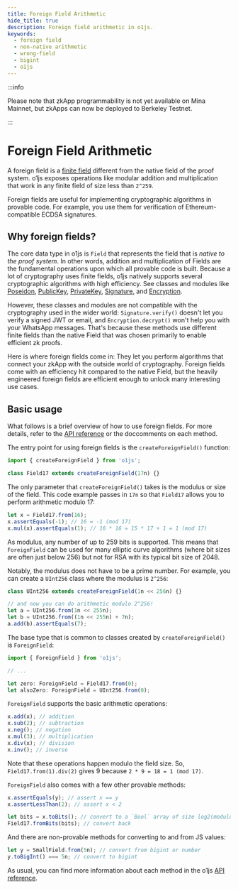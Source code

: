 ```yaml
---
title: Foreign Field Arithmetic
hide_title: true
description: Foreign field arithmetic in o1js.
keywords:
  - foreign field
  - non-native arithmetic
  - wrong-field
  - bigint
  - o1js
---
```


:::info

Please note that zkApp programmability is not yet available on Mina Mainnet, but zkApps can now be deployed to Berkeley Testnet.

:::

# Foreign Field Arithmetic

A foreign field is a [finite field](https://en.wikipedia.org/wiki/Modular_arithmetic) different from the native field of the proof system. o1js exposes operations like modular addition and multiplication that work in any finite field of size less than `2^259`.

Foreign fields are useful for implementing cryptographic algorithms in provable code. For example, you use them for verification of Ethereum-compatible ECDSA signatures<!-- ([coming](https://github.com/o1-labs/o1js/pull/1007) [soon](https://github.com/o1-labs/o1js/pull/1291))-->.

## Why foreign fields?

The core data type in o1js is `Field` that represents the field that is _native to the proof system_. In other words, addition and multiplication of Fields are the fundamental operations upon which all provable code is built. Because a lot of cryptography uses finite fields, o1js natively supports several cryptographic algorithms with high efficiency. See classes and modules like [Poseidon](../o1js-reference/modules#poseidon), [PublicKey](../o1js-reference/classes/Types.PublicKey), [PrivateKey](../o1js-reference/classes/PrivateKey), [Signature](../o1js-reference/classes/Signature), and [Encryption](../o1js-reference/modules/Encryption).

However, these classes and modules are not compatible with the cryptography used in the wider world: `Signature.verify()` doesn't let you verify a signed JWT or email, and `Encryption.decrypt()` won't help you with your WhatsApp messages. That's because these methods use different finite fields than the native Field that was chosen primarily to enable efficient zk proofs.

Here is where foreign fields come in: They let you perform algorithms that connect your zkApp with the outside world of cryptography. Foreign fields come with an efficiency hit compared to the native Field, but the heavily engineered foreign fields are efficient enough to unlock many interesting use cases.

## Basic usage

<!-- TODO replace with link to /ForeignField when it exists -->

What follows is a brief overview of how to use foreign fields. For more details, refer to the [API reference](../o1js-reference/classes/Field) or the doccomments on each method.

The entry point for using foreign fields is the `createForeignField()` function:

```ts
import { createForeignField } from 'o1js';

class Field17 extends createForeignField(17n) {}
```

The only parameter that `createForeignField()` takes is the modulus or size of the field. This code example passes in `17n` so that `Field17` allows you to perform arithmetic modulo 17:

```ts
let x = Field17.from(16);
x.assertEquals(-1); // 16 = -1 (mod 17)
x.mul(x).assertEquals(1); // 16 * 16 = 15 * 17 + 1 = 1 (mod 17)
```

As modulus, any number of up to 259 bits is supported. This means that `ForeignField` can be used for many elliptic curve algorithms (where bit sizes are often just below 256) but not for RSA with its typical bit size of 2048.

Notably, the modulus does not have to be a prime number. For example, you can create a `UInt256` class where the modulus is `2^256`:

```ts
class UInt256 extends createForeignField(1n << 256n) {}

// and now you can do arithmetic modulo 2^256!
let a = UInt256.from(1n << 255n);
let b = UInt256.from((1n << 255n) + 7n);
a.add(b).assertEquals(7);
```

The base type that is common to classes created by `createForeignField()` is `ForeignField`:

```ts
import { ForeignField } from 'o1js';

// ...

let zero: ForeignField = Field17.from(0);
let alsoZero: ForeignField = UInt256.from(0);
```

`ForeignField` supports the basic arithmetic operations:

```ts
x.add(x); // addition
x.sub(2); // subtraction
x.neg(); // negation
x.mul(3); // multiplication
x.div(x); // division
x.inv(); // inverse
```

Note that these operations happen modulo the field size. So, `Field17.from(1).div(2)` gives 9 because `2 * 9 = 18 = 1 (mod 17)`.

`ForeignField` also comes with a few other provable methods:

```ts
x.assertEquals(y); // assert x == y
x.assertLessThan(2); // assert x < 2

let bits = x.toBits(); // convert to a `Bool` array of size log2(modulus);
Field17.fromBits(bits); // convert back
```

And there are non-provable methods for converting to and from JS values:

```ts
let y = SmallField.from(5n); // convert from bigint or number
y.toBigInt() === 5n; // convert to bigint
```

<!-- TODO replace with link to /ForeignField when it exists -->

As usual, you can find more information about each method in the o1js [API reference](../o1js-reference/classes/Field).
